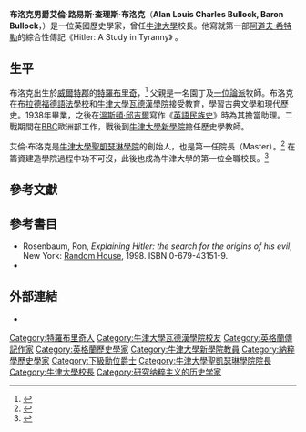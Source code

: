 '''布洛克男爵艾倫·路易斯·查理斯·布洛克'''（'''Alan Louis Charles Bullock, Baron Bullock'''，{{bd|1914年|12月13日|2004年|2月2日}}）是一位英國歷史學家，曾任[[牛津大學|牛津大學]]校長。他寫就第一部[[阿道夫·希特勒|阿道夫·希特勒]]的綜合性傳記《Hitler: A Study in Tyranny》 。

==生平==
布洛克出生於[[威爾特郡|威爾特郡]]的[[特羅布里奇|特羅布里奇]]，<ref>{{cite web | url=http://www.britannica.com/facts/2/108234/Where-was-Alan-Bullock-born | title=Where was Alan Bullock born? | publisher=[[Encyclopaedia_Britannica|Encyclopaedia Britannica]] | accessdate=14 July 2011 }}{{dead link|date=2018年1月 |bot=InternetArchiveBot |fix-attempted=yes }}</ref> 父親是一名園丁及[[一位論派|一位論派]]牧師。布洛克在[[布拉德福德語法學校|布拉德福德語法學校]]和[[牛津大學瓦德漢學院|牛津大學瓦德漢學院]]接受教育，學習古典文學和現代歷史。1938年畢業，之後在[[溫斯頓·邱吉爾|溫斯頓·邱吉爾]]寫作《[[英語民族史|英語民族史]]》時為其擔當助理。二戰期間在[[BBC|BBC]]歐洲部工作，戰後到[[牛津大學新學院|牛津大學新學院]]擔任歷史學教師。

艾倫·布洛克是[[牛津大學聖凱瑟琳學院|牛津大學聖凱瑟琳學院]]的創始人，也是第一任院長（Master）。<ref name="Publications2003">{{cite book|author=Europa Publications|title=The International Who's Who: 2004|url=http://books.google.com/books?id=neKm1X6YPY0C&pg=PA244|accessdate=25 March 2013|year=2003|publisher=Psychology Press|isbn=978-1-85743-217-6|pages=244–|archive-date=2020-07-29|archive-url=https://web.archive.org/web/20200729104717/https://books.google.com/books?id=neKm1X6YPY0C&pg=PA244|dead-url=no}}</ref> 在籌資建造學院過程中功不可沒，此後也成為牛津大學的第一位全職校長。<ref>{{cite web|url=http://www.admin.ox.ac.uk/vc/position/previousvice-chancellors/|title=Previous Vice-Chancellors|publisher=University of Oxford, UK|accessdate=13 July 2011|archive-date=2014-04-19|archive-url=https://web.archive.org/web/20140419085125/https://www.admin.ox.ac.uk/vc/position/previousvice-chancellors/|dead-url=yes}}</ref>

==參考文獻==
{{reflist|colwidth=30em}}

==參考書目==
*Rosenbaum, Ron, ''Explaining Hitler: the search for the origins of his evil'', New York: [[Random_House|Random House]], 1998. ISBN 0-679-43151-9.
*{{nndb|849/000030759|name=Alan Bullock}}

==外部連結==
*{{worldcat id|lccn-n50-45577}}

{{s-start}}
{{s-aca}}
{{succession box
| before=無
| title=[[牛津大學聖凱瑟琳學院|牛津大學聖凱瑟琳學院]]院長
| years=1962–1981
| after=[[帕特里克·奈爾恩|帕特里克·奈爾恩]]
}}
{{succession box
| title=[[牛津大學校長|牛津大學校長]]
| years=1969–1973
| before=[[肯尼斯·特平|肯尼斯·特平]]
| after=[[約翰·哈巴谷|約翰·哈巴谷]]
}}
{{S-end}}

{{Authority control}}

{{DEFAULTSORT:Bullock, Alan}}
[[Category:特羅布里奇人|Category:特羅布里奇人]]
[[Category:牛津大學瓦德漢學院校友|Category:牛津大學瓦德漢學院校友]]
[[Category:英格蘭傳記作家|Category:英格蘭傳記作家]]
[[Category:英格蘭歷史學家|Category:英格蘭歷史學家]]
[[Category:牛津大學新學院教員|Category:牛津大學新學院教員]]
[[Category:納粹學歷史學家|Category:納粹學歷史學家]]
[[Category:下級勳位爵士|Category:下級勳位爵士]]
[[Category:牛津大學聖凱瑟琳學院院長|Category:牛津大學聖凱瑟琳學院院長]]
[[Category:牛津大學校長|Category:牛津大學校長]]
[[Category:研究纳粹主义的历史学家|Category:研究纳粹主义的历史学家]]